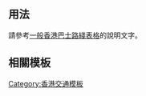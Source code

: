 <includeonly><!-- 在這裡加入模板的保護標識 --></includeonly><noinclude>{{Documentation subpage}}</noinclude>
<!-- 在本行下編輯模板說明 -->

== 用法 ==
請參考[[Template:一般巴士表格|一般香港巴士路綫表格]]的說明文字。

== 相關模板 ==
{{HK Bus Table List}}

<includeonly>
<!-- 本行下加入模板的分類 -->
[[Category:香港交通模板]]
</includeonly>